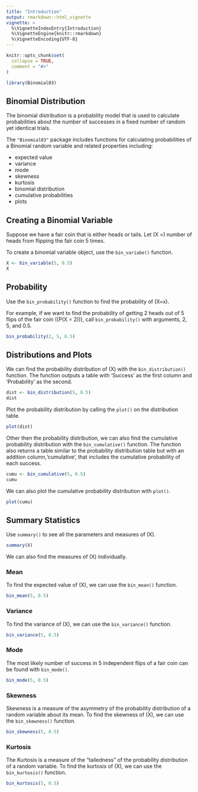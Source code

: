 ```yaml
---
title: "Introduction"
output: rmarkdown::html_vignette
vignette: >
  %\VignetteIndexEntry{Introduction}
  %\VignetteEngine{knitr::rmarkdown}
  %\VignetteEncoding{UTF-8}
---
```


```r
knitr::opts_chunk$set(
  collapse = TRUE,
  comment = "#>"
)
```

```r
library(Binomial03)
```

## Binomial Distribution 
The binomial distribution is a probability model that is used to calculate probabilities about the number of successes in a fixed number of random yet identical trials.

The `"Binomial03"` package includes functions for calculating probabilities of a Binomial random variable and related properties including:  

* expected value
* variance
* mode
* skewness
* kurtosis
* binomial distribution
* cumulative probabilities
* plots

## Creating a Binomial Variable 

Suppose we have a fair coin that is either heads or tails. Let \(X =\) number of heads from flipping the fair coin 5 times.

To create a binomial variable object, use the `bin_variabe()` function.

```r
X <- bin_variable(5, 0.5)
X
```

## Probability

Use the `bin_probability()` function to find the probability of \(X=x\).  

For example, if we want to find the probability of getting 2 heads out of 5 flips of the fair coin (\(P(X = 2)\)), call `bin_probability()` with arguments, 2, 5, and 0.5.
```r
bin_probability(2, 5, 0.5)
```

## Distributions and Plots

We can find the probability distribution of \(X\) with the `bin_distribution()` function. The function outputs a table with 'Success' as the first column and 'Probability' as the second.

```r
dist <- bin_distribution(5, 0.5)
dist
```

Plot the probability distribution by calling the `plot()` on the distribution table.
```r
plot(dist)
```

Other then the probability distribution, we can also find the cumulative probability distribution with the `bin_cumulative()` function. The function also returns a table similar to the probability distribution table but with an addition column,'cumulative', that includes the cumulative probability of each success.
```r
cumu <- bin_cumulative(5, 0.5)
cumu
```

We can also plot the cumulative probability distribution with `plot()`.
```r
plot(cumu)
```

## Summary Statistics

Use `summary()` to see all the parameters and measures of \(X\).
```r
summary(X)
```


We can also find the measures of \(X\) individually.  

### Mean   

To find the expected value of \(X\), we can use the `bin_mean()` function.
```r
bin_mean(5, 0.5)
```  

### Variance

To find the variance of \(X\), we can use the `bin_variance()` function.
```r
bin_variance(5, 0.5)
```

### Mode  

The most likely number of success in 5 independent flips of a fair coin can be found with `bin_mode()`.
```r
bin_mode(5, 0.5)
```


### Skewness  

Skewness is a measure of the asymmetry of the probability distribution of a random variable about its mean. To find the skewness of \(X\), we can use the `bin_skewness()` function.
```r
bin_skewness(5, 0.5)
```  

### Kurtosis  

The Kurtosis is a measure of the "tailedness" of the probability distribution of a random variable. To find the kurtosis of \(X\), we can use the `bin_kurtosis()` function.
```r
bin_kurtosis(5, 0.5)
```
